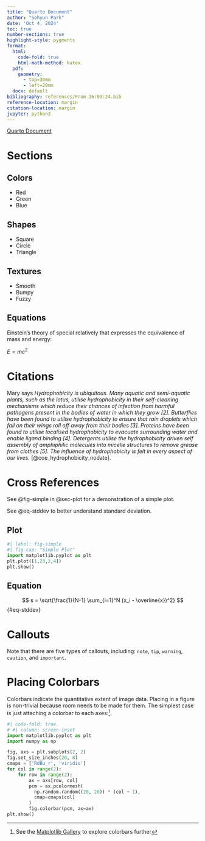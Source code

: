```yaml
---
title: "Quarto Document"
author: "Sohyun Park"
date: 'Oct 4, 2024'
toc: true
number-sections: true
highlight-style: pygments
format: 
  html: 
    code-fold: true
    html-math-method: katex
  pdf: 
    geometry: 
      - top=30mm
      - left=20mm
  docx: default
bibliography: references/From 16:09:24.bib
reference-location: margin
citation-location: margin
jupyter: python3
---
```


[Quarto Document](https://quarto.org/docs/get-started/authoring/vscode.html)

# Sections

## Colors

- Red
- Green 
- Blue

## Shapes

- Square
- Circle
- Triangle

## Textures

- Smooth
- Bumpy
- Fuzzy

## Equations

Einstein's theory of special relatively that expresses the equivalence of mass and energy:

$E = mc^{2}$

# Citations

Mary says *Hydrophobicity is ubiquitous. Many aquatic and semi-aquatic plants, such as the lotus, utilise  hydrophobicity in their self-cleaning mechanisms which reduce their chances of infection from  harmful pathogens present in the bodies of water in which they grow [2]. Butterflies have  been found to utilise hydrophobicity to ensure that rain droplets which fall on their wings roll  off away from their bodies [3]. Proteins have been found to utilise localised hydrophobicity to  evacuate surrounding water and enable ligand binding [4]. Detergents utilise the hydrophobicity driven self assembly of amphiphilic molecules into micelle structures to remove grease  from clothes [5]. The influence of hydrophobicity is felt in every aspect of our lives.* [@coe_hydrophobicity_nodate].

# Cross References

See @fig-simple in @sec-plot for a demonstration of a simple plot. 

See @eq-stddev to better understand standard deviation.

## Plot {#sec-plot}

```python
#| label: fig-simple
#| fig-cap: "Simple Plot"
import matplotlib.pyplot as plt
plt.plot([1,23,2,4])
plt.show()
```

## Equation {#sec-equation}

$$
s = \sqrt{\frac{1}{N-1} \sum_{i=1}^N (x_i - \overline{x})^2}
$$ {#eq-stddev}

# Callouts

::: {.callout-note}
Note that there are five types of callouts, including:
`note`, `tip`, `warning`, `caution`, and `important`.
:::

# Placing Colorbars

Colorbars indicate the quantitative extent of image data.
Placing in a figure is non-trivial because room needs to
be made for them. The simplest case is just attaching a 
colorbar to each axes:^[See the [Matplotlib Gallery](https://matplotlib.org/stable/gallery/subplots_axes_and_figures/colorbar_placement.html) to explore colorbars further].

```python
#| code-fold: true
# #| column: screen-inset
import matplotlib.pyplot as plt
import numpy as np

fig, axs = plt.subplots(2, 2)
fig.set_size_inches(20, 8)
cmaps = ['RdBu_r', 'viridis']
for col in range(2):
    for row in range(2):
        ax = axs[row, col]
        pcm = ax.pcolormesh(
          np.random.random((20, 20)) * (col + 1),
          cmap=cmaps[col]
        )
        fig.colorbar(pcm, ax=ax)
plt.show()
```
